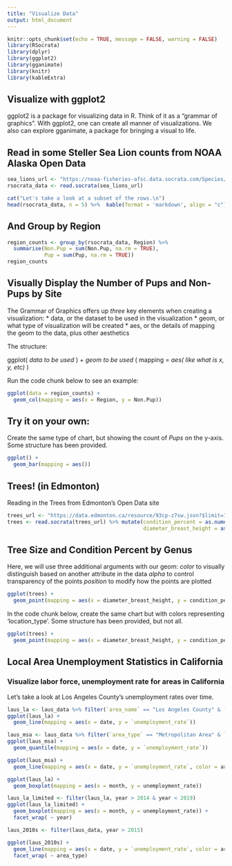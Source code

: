 ```yaml
---
title: "Visualize Data"
output: html_document
---
```


```r
knitr::opts_chunk$set(echo = TRUE, message = FALSE, warning = FALSE)
library(RSocrata)
library(dplyr)
library(ggplot2)
library(gganimate)
library(knitr)
library(kableExtra)
```

## Visualize with ggplot2

ggplot2 is a package for visualizing data in R. Think of it as a "grammar of graphics".
With ggplot2, one can create all manner of visualizations. We also can explore gganimate, a package for bringing a visual to life. 

## Read in some Steller Sea Lion counts from NOAA Alaska Open Data

```r
sea_lions_url <- "https://noaa-fisheries-afsc.data.socrata.com/Species/2016-Counts-of-Steller-Sea-Lions-Pups-Adults-and-J/cntk-5zqj"
rsocrata_data <- read.socrata(sea_lions_url)

cat("Let's take a look at a subset of the rows.\n")
head(rsocrata_data, n = 5) %>%  kable(format = 'markdown', align = "c")
```

## And Group by Region

```r
region_counts <- group_by(rsocrata_data, Region) %>% 
  summarise(Non.Pup = sum(Non.Pup, na.rm = TRUE),
            Pup = sum(Pup, na.rm = TRUE))
region_counts
```

## Visually Display the Number of Pups and Non-Pups by Site

The Grammar of Graphics offers up *three* key elements when creating a visualization:
* data, or the dataset to be used in the visualization
* geom, or what type of visualization will be created
* aes, or the details of mapping the geom to the data, plus other aesthetics

The structure:

ggplot( *data to be used* ) +
  *geom to be used* ( mapping = *aes( like what is x, y, etc)* )
  
Run the code chunk below to see an example:

```r
ggplot(data = region_counts) +
  geom_col(mapping = aes(x = Region, y = Non.Pup))
```

## Try it on your own:
Create the same type of chart, but showing the count of *Pups* on the y-axis. Some structure has been provided. 

```r
ggplot() +
  geom_bar(mapping = aes())

```

## Trees! (in Edmonton)

Reading in the Trees from Edmonton's Open Data site

```r
trees_url <- "https://data.edmonton.ca/resource/93cp-z7sw.json?$limit=100000"  ## Just 100,000 records to make things a little faster
trees <- read.socrata(trees_url) %>% mutate(condition_percent = as.numeric(condition_percent),
                                            diameter_breast_height = as.numeric(diameter_breast_height))
```

## Tree Size and Condition Percent by Genus
Here, we will use three additional arguments with our geom: 
*color* to visually distinguish based on another attribute in the data
*alpha* to control transparency of the points
*position* to modify how the points are plotted

```r
ggplot(trees) +
  geom_point(mapping = aes(x = diameter_breast_height, y = condition_percent, color = genus, alpha = 0.8), position = "jitter")
```

In the code chunk below, create the same chart but with colors representing 'location_type'. Some structure has been provided, but not all. 

```r
ggplot(trees) +
  geom_point(mapping = aes(x = diameter_breast_height, y = condition_percent, color = location_type, alpha = 0.8), position = "jitter")
```


## Local Area Unemployment Statistics in California
### Visualize labor force, unemployment rate for areas in California

Let's take a look at Los Angeles County's unemployment rates over time. 

```r
laus_la <- laus_data %>% filter(`area_name` == "Los Angeles County" & `seasonally_adjusted_y_n` == "Y")
ggplot(laus_la) +
  geom_line(mapping = aes(x = date, y = `unemployment_rate`)) 
```

```r
laus_msa <- laus_data %>% filter(`area_type` == "Metropolitan Area" & `seasonally_adjusted_y_n` == "N")
ggplot(laus_msa) +
  geom_quantile(mapping = aes(x = date, y = `unemployment_rate`))

```


```r
ggplot(laus_msa) +
  geom_line(mapping = aes(x = date, y = `unemployment_rate`, color = area_name),show.legend = FALSE)
```

```r
ggplot(laus_la) +
  geom_boxplot(mapping = aes(x = month, y = unemployment_rate))
```

```r
laus_la_limited <- filter(laus_la, year > 2014 & year < 2019)
ggplot(laus_la_limited) +
  geom_boxplot(mapping = aes(x = month, y = unemployment_rate)) +
  facet_wrap( ~ year)
```

```r
laus_2010s <- filter(laus_data, year > 2015)

ggplot(laus_2010s) +
  geom_line(mapping = aes(x = date, y = `unemployment_rate`, color = area_name)) +
  facet_wrap( ~ area_type)

```














